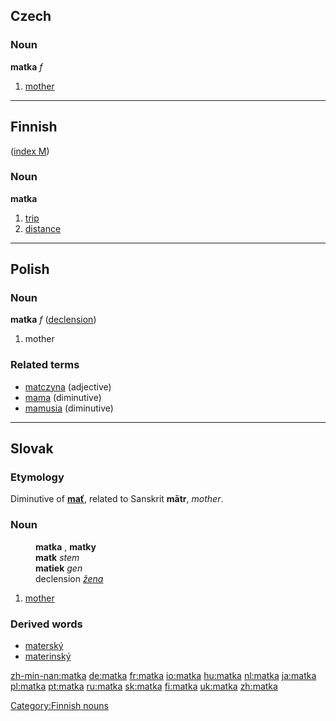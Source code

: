 ==Czech==

===Noun===
'''matka''' ''f''
#[[mother]]

----

==Finnish==
([[Wiktionary:Finnish_index_m|index M]])
===Noun===
'''matka'''

#[[trip]]
#[[distance]]

[[Category:Finnish nouns]]

----

==Polish==
===Noun===
'''matka''' ''f'' ([[Wiktionary Appendix:Polish hard feminine noun declension|declension]])
# mother

===Related terms===
* [[matczyna]] (adjective)
* [[mama]] (diminutive)
* [[mamusia]] (diminutive)

----

==Slovak==
===Etymology===
Diminutive of '''[[mať#Slovak|mať]]''', related to Sanskrit '''mātr''', ''mother''.

===Noun===
:'''matka''' {{f}}, '''matky''' {{p}}
:'''matk''' ''stem''
:'''matiek''' ''gen'' {{p}}
:declension ''[[Appendix:Slovak declension pattern žena|žena]]''
# [[mother]]

===Derived words===
*[[materský]]
*[[materinský]]

[[zh-min-nan:matka]]
[[de:matka]]
[[fr:matka]]
[[io:matka]]
[[hu:matka]]
[[nl:matka]]
[[ja:matka]]
[[pl:matka]]
[[pt:matka]]
[[ru:matka]]
[[sk:matka]]
[[fi:matka]]
[[uk:matka]]
[[zh:matka]]